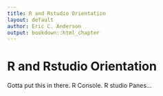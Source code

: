 ```yaml
---
title: R and Rstudio Orientation
layout: default
author: Eric C. Anderson
output: bookdown::html_chapter
---
```


# R and Rstudio Orientation {#rstudio-orientation}
Gotta put this in there. R Console. R studio Panes...

